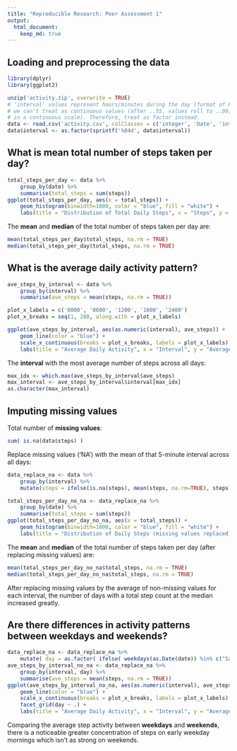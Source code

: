 ```yaml
---
title: "Reproducible Research: Peer Assessment 1"
output: 
  html_document:
    keep_md: true
---
```



## Loading and preprocessing the data

```r
library(dplyr)
library(ggplot2)

unzip('activity.zip', overwrite = TRUE)
# 'interval' values represent hours/minutes during the day (format of HHMM), meaning
# we can't treat as continuous values (after ..55, values roll to ..00, leaving a gap
# in a continuous scale). Therefore, treat as factor instead.
data <- read.csv('activity.csv', colClasses = c('integer', 'Date', 'integer'))
data$interval <- as.factor(sprintf('%04d', data$interval))
```

## What is mean total number of steps taken per day?

```r
total_steps_per_day <- data %>%
    group_by(date) %>%
    summarise(total_steps = sum(steps))
ggplot(total_steps_per_day, aes(x = total_steps)) +
    geom_histogram(binwidth=1000, color = "blue", fill = "white") +
    labs(title = "Distribution of Total Daily Steps", x = "Steps", y = "Count")
```

The **mean** and **median** of the total number of steps taken per day are:
```r
mean(total_steps_per_day$total_steps, na.rm = TRUE)
median(total_steps_per_day$total_steps, na.rm = TRUE)
```

## What is the average daily activity pattern?

```r
ave_steps_by_interval <- data %>%
    group_by(interval) %>%
    summarise(ave_steps = mean(steps, na.rm = TRUE))

plot_x_labels = c('0000', '0600', '1200', '1800', '2400')
plot_x_breaks = seq(1, 288, along.with = plot_x_labels)

ggplot(ave_steps_by_interval, aes(as.numeric(interval), ave_steps)) +
    geom_line(color = "blue") +
    scale_x_continuous(breaks = plot_x_breaks, labels = plot_x_labels) +
    labs(title = "Average Daily Activity", x = "Interval", y = "Average Steps")
```

The **interval** with the most average number of steps across all days:
```r
max_idx <- which.max(ave_steps_by_interval$ave_steps)
max_interval <- ave_steps_by_interval$interval[max_idx]
as.character(max_interval)
```

## Imputing missing values

Total number of **missing values**:
```r
sum( is.na(data$steps) )
```

Replace missing values ('NA') with the mean of that 5-minute interval across all days:
```r
data_replace_na <- data %>%
    group_by(interval) %>%
    mutate(steps = ifelse(is.na(steps), mean(steps, na.rm=TRUE), steps))
```

```r
total_steps_per_day_no_na <- data_replace_na %>%
    group_by(date) %>%
    summarise(total_steps = sum(steps))
ggplot(total_steps_per_day_no_na, aes(x = total_steps)) +
    geom_histogram(binwidth=1000, color = "blue", fill = "white") +
    labs(title = "Distribution of Daily Steps (missing values replaced)", x = "Steps", y = "Count")
```

The **mean** and **median** of the total number of steps taken per day (after replacing missing values) are:
```r
mean(total_steps_per_day_no_na$total_steps, na.rm = TRUE)
median(total_steps_per_day_no_na$total_steps, na.rm = TRUE)
```

After replacing missing values by the average of non-missing values for each interval, the number of days with a total step count at the median increased greatly.

## Are there differences in activity patterns between weekdays and weekends?

```r
data_replace_na <- data_replace_na %>%
    mutate( day = as.factor( ifelse( weekdays(as.Date(date)) %in% c("Saturday", "Sunday"), "weekend", "weekday" ) ) )
ave_steps_by_interval_no_na <- data_replace_na %>%
    group_by(interval, day) %>%
    summarise(ave_steps = mean(steps, na.rm = TRUE))
ggplot(ave_steps_by_interval_no_na, aes(as.numeric(interval), ave_steps)) +
    geom_line(color = "blue") +
    scale_x_continuous(breaks = plot_x_breaks, labels = plot_x_labels) +
    facet_grid(day ~ .) +
    labs(title = "Average Daily Activity", x = "Interval", y = "Average Steps")
```

Comparing the average step activity between **weekdays** and **weekends**, there is a noticeable greater concentration of steps on early weekday mornings which isn't as strong on weekends.